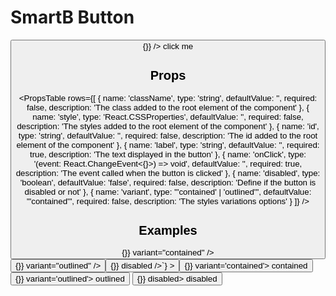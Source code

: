 
# SmartB Button

<ThemeContextProvider theme={myTheme}>
  <Button
    style={{ margin: '20px auto', display: 'block', position: 'relative' }}
    onClick={() => {}}
  />
  click me
</ThemeContextProvider>

## Props

<PropsTable
  rows={[
    {
      name: 'className',
      type: 'string',
      defaultValue: '',
      required: false,
      description: 'The class added to the root element of the component'
    },
    {
      name: 'style',
      type: 'React.CSSProperties',
      defaultValue: '',
      required: false,
      description: 'The styles added to the root element of the component'
    },
    {
      name: 'id',
      type: 'string',
      defaultValue: '',
      required: false,
      description: 'The id added to the root element of the component'
    },
    {
      name: 'label',
      type: 'string',
      defaultValue: '',
      required: true,
      description: 'The text displayed in the button'
    },
    {
      name: 'onClick',
      type: '(event: React.ChangeEvent<{}>) => void',
      defaultValue: '',
      required: true,
      description: 'The event called when the button is clicked'
    },
    {
      name: 'disabled',
      type: 'boolean',
      defaultValue: 'false',
      required: false,
      description: 'Define if the button is disabled or not'
    },
    {
      name: 'variant',
      type: "'contained' | 'outlined'",
      defaultValue: "'contained'",
      required: false,
      description: 'The styles variations options'
    }
  ]}
/>

## Examples

<ThemeContextProvider theme={myTheme}>
  <Preview
    code={` <Button
    style={{ margin: '20px'}}
    label={"contained"}
    onClick={() => {}}
    variant="contained"
/>
<Button
    style={{ margin: '20px'}}
    label={"outlined"}
    onClick={() => {}}
    variant="outlined"
/>
<Button
    style={{ margin: '20px'}}
    label={"disabled"}
    onClick={() => {}}
    disabled
/>`}
  >
    <Button style={{ margin: '20px' }} onClick={() => {}} variant='contained'>
      contained
    </Button>
    <Button style={{ margin: '20px' }} onClick={() => {}} variant='outlined'>
      outlined
    </Button>
    <Button style={{ margin: '20px' }} onClick={() => {}} disabled>
      disabled
    </Button>
  </Preview>
</ThemeContextProvider>
